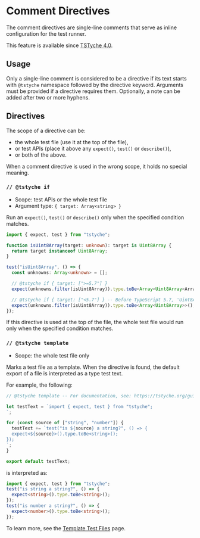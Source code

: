 
# Comment Directives

The comment directives are single-line comments that serve as inline configuration for the test runner.

<Note>

This feature is available since [TSTyche 4.0](../releases/tstyche-4.mdx).

</Note>

## Usage

Only a single-line comment is considered to be a directive if its text starts with `@tstyche` namespace followed by the directive keyword. Arguments must be provided if a directive requires them. Optionally, a note can be added after two or more hyphens.

## Directives

The scope of a directive can be:

- the whole test file (use it at the top of the file),
- or test APIs (place it above any `expect()`, `test()` or `describe()`),
- or both of the above.

<Warning>

When a comment directive is used in the wrong scope, it holds no special meaning.

</Warning>

### `// @tstyche if`

- Scope: test APIs or the whole test file
- Argument type: `{ target: Array<string> }`

Run an `expect()`, `test()` or `describe()` only when the specified condition matches.

```ts
import { expect, test } from "tstyche";

function isUint8Array(target: unknown): target is Uint8Array {
  return target instanceof Uint8Array;
}

test("isUint8Array", () => {
  const unknowns: Array<unknown> = [];

  // @tstyche if { target: [">=5.7"] }
  expect(unknowns.filter(isUint8Array)).type.toBe<Array<Uint8Array<ArrayBufferLike>>>();

  // @tstyche if { target: ["<5.7"] } -- Before TypeScript 5.7, 'Uint8Array' was not generic
  expect(unknowns.filter(isUint8Array)).type.toBe<Array<Uint8Array>>();
});
```

If this directive is used at the top of the file, the whole test file would run only when the specified condition matches.

### `// @tstyche template`

- Scope: the whole test file only

Marks a test file as a template. When the directive is found, the default export of a file is interpreted as a type test text.

For example, the following:

```ts
// @tstyche template -- For documentation, see: https://tstyche.org/guide/template-test-files

let testText = `import { expect, test } from "tstyche";
`;

for (const source of ["string", "number"]) {
  testText += `test("is ${source} a string?", () => {
  expect<${source}>().type.toBe<string>();
});
`;
}

export default testText;
```

is interpreted as:

```ts
import { expect, test } from "tstyche";
test("is string a string?", () => {
  expect<string>().type.toBe<string>();
});
test("is number a string?", () => {
  expect<number>().type.toBe<string>();
});
```

To learn more, see the [Template Test Files](../guide/template-test-files.mdx) page.
